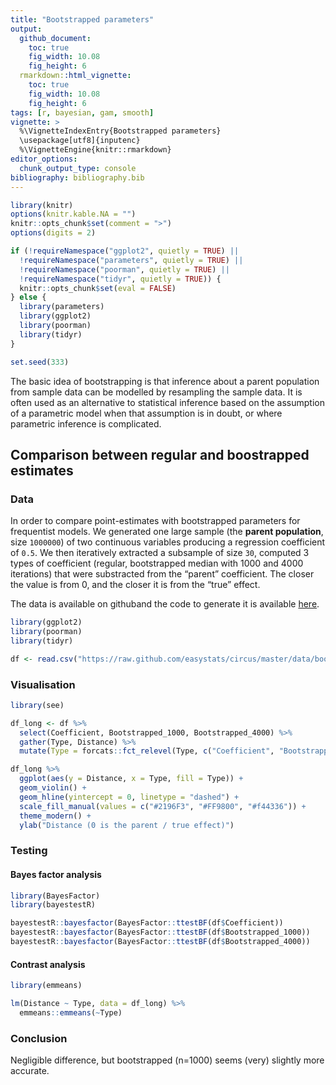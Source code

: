 ```yaml
---
title: "Bootstrapped parameters"
output: 
  github_document:
    toc: true
    fig_width: 10.08
    fig_height: 6
  rmarkdown::html_vignette:
    toc: true
    fig_width: 10.08
    fig_height: 6
tags: [r, bayesian, gam, smooth]
vignette: >
  %\VignetteIndexEntry{Bootstrapped parameters}
  \usepackage[utf8]{inputenc}
  %\VignetteEngine{knitr::rmarkdown}
editor_options: 
  chunk_output_type: console
bibliography: bibliography.bib
---
```


```r
library(knitr)
options(knitr.kable.NA = "")
knitr::opts_chunk$set(comment = ">")
options(digits = 2)

if (!requireNamespace("ggplot2", quietly = TRUE) ||
  !requireNamespace("parameters", quietly = TRUE) ||
  !requireNamespace("poorman", quietly = TRUE) ||
  !requireNamespace("tidyr", quietly = TRUE)) {
  knitr::opts_chunk$set(eval = FALSE)
} else {
  library(parameters)
  library(ggplot2)
  library(poorman)
  library(tidyr)
}

set.seed(333)
```


The basic idea of bootstrapping is that inference about a parent population from sample data can be modelled by resampling the sample data. It is often used as an alternative to statistical inference based on the assumption of a parametric model when that assumption is in doubt, or where parametric inference is complicated.

## Comparison between regular and boostrapped estimates

### Data

In order to compare point-estimates with bootstrapped parameters for frequentist models. We generated one large sample (the **parent population**, size `1000000`) of two continuous variables producing a regression coefficient of `0.5`. We then iteratively extracted a subsample of size `30`, computed 3 types of coefficient (regular, bootstrapped median with 1000 and 4000 iterations) that were substracted from the "parent" coefficient. The closer the value is from 0, and the closer it is from the "true" effect.

The data is available on githuband the code to generate it is available [here](https://easystats.github.io/circus/articles/bootstrapped.html).


```r
library(ggplot2)
library(poorman)
library(tidyr)

df <- read.csv("https://raw.github.com/easystats/circus/master/data/bootstrapped.csv")
```


### Visualisation
```r
library(see)

df_long <- df %>%
  select(Coefficient, Bootstrapped_1000, Bootstrapped_4000) %>%
  gather(Type, Distance) %>%
  mutate(Type = forcats::fct_relevel(Type, c("Coefficient", "Bootstrapped_1000", "Bootstrapped_4000")))

df_long %>%
  ggplot(aes(y = Distance, x = Type, fill = Type)) +
  geom_violin() +
  geom_hline(yintercept = 0, linetype = "dashed") +
  scale_fill_manual(values = c("#2196F3", "#FF9800", "#f44336")) +
  theme_modern() +
  ylab("Distance (0 is the parent / true effect)")
```


### Testing

#### Bayes factor analysis
```r
library(BayesFactor)
library(bayestestR)

bayestestR::bayesfactor(BayesFactor::ttestBF(df$Coefficient))
bayestestR::bayesfactor(BayesFactor::ttestBF(df$Bootstrapped_1000))
bayestestR::bayesfactor(BayesFactor::ttestBF(df$Bootstrapped_4000))
```

#### Contrast analysis
```r
library(emmeans)

lm(Distance ~ Type, data = df_long) %>%
  emmeans::emmeans(~Type)
```


### Conclusion 

Negligible difference, but bootstrapped (n=1000) seems (very) slightly more accurate.
